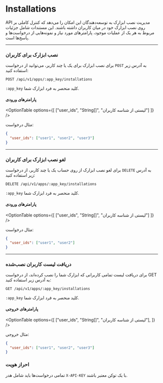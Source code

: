 # Installations


API مدیریت نصب ابزارک به توسعه‌دهندگان این امکان را می‌دهد که کنترل کاملی بر روی نصب ابزارک خود در میان کاربران داشته باشند. این مستندات شامل جزئیات مربوط به هر یک از عملیات موجود، پارامترهای مورد نیاز و نمونه‌هایی از درخواست‌ها و پاسخ‌ها است.


---

### نصب ابزارک برای کاربران
برای نصب ابزارک برای یک یا چند کاربر، می‌توانید از درخواست `POST` به آدرس زیر استفاده کنید:

```http
POST /api/v1/apps/:app_key/installations
```

`:app_key` کلید منحصر به فرد ابزارک شما.

#### پارامترهای ورودی

<OptionTable
  options={[
    ["user_ids", "String[]", "لیستی از شناسه کاربران"]
  ]}
/>

مثال درخواست:

```json
{
  "user_ids": ["user1", "user2", "user3"]
}
```

---

### لغو نصب ابزارک برای کاربران
برای لغو نصب ابزارک از روی حساب یک یا چند کاربر، از درخواست `DELETE` به آدرس زیر استفاده کنید:

```http
DELETE /api/v1/apps/:app_key/installations
```

`:app_key` کلید منحصر به فرد ابزارک شما.

#### پارامترهای ورودی

<OptionTable
  options={[
    ["user_ids", "String[]", "لیستی از شناسه کاربران"]
  ]}
/>

مثال درخواست:

```json
{
  "user_ids": ["user1", "user2"]
}
```

---

###  دریافت لیست کاربران نصب‌شده
برای دریافت لیست تمامی کاربرانی که ابزارک شما را نصب کرده‌اند، از درخواست GET به آدرس زیر استفاده کنید:

```http
GET /api/v1/apps/:app_key/installations
```

`:app_key` کلید منحصر به فرد ابزارک شما.

#### پارامترهای خروجی

<OptionTable
  options={[
    ["user_ids", "String[]", "لیستی از شناسه کاربران"],
  ]}
/>

مثال خروجی:

```json
{
  "user_ids": ["user1", "user2", "user3"]
}
```


### احراز هویت
تمامی درخواست‌ها باید شامل هدر `X-API-KEY` با یک توکن معتبر باشند.